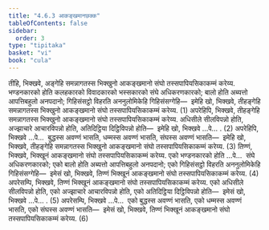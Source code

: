 ```yaml
---
title: "4.6.3 आकङ्खमानछक्क"
tableOfContents: false
sidebar:
  order: 3
type: "tipitaka"
basket: "vi"
book: "cula"
---
```



<DynamicBreadcrumb />

<Division number="210" book="cula">

<Paragraph number="863" book="cula">
तीहि, भिक्खवे, अङ्गेहि समन्नागतस्स भिक्खुनो आकङ्खमानो संघो तस्सपापियसिकाकम्मं करेय्य. भण्डनकारको होति कलहकारको विवादकारको भस्सकारको संघे अधिकरणकारको; बालो होति अब्यत्तो आपत्तिबहुलो अनपदानो; गिहिसंसट्ठो विहरति अननुलोमिकेहि गिहिसंसग्गेहि—  इमेहि खो, भिक्खवे, तीहङ्गेहि समन्नागतस्स भिक्खुनो आकङ्खमानो संघो तस्सपापियसिकाकम्मं करेय्य. (1)
</Paragraph>

<Paragraph number="864" book="cula">
अपरेहिपि, भिक्खवे, तीहङ्गेहि समन्नागतस्स भिक्खुनो आकङ्खमानो संघो तस्सपापियसिकाकम्मं करेय्य. अधिसीले सीलविपन्नो होति, अज्झाचारे आचारविपन्नो होति, अतिदिट्ठिया दिट्ठिविपन्नो होति—  इमेहि खो, भिक्खवे …पे… . (2)
</Paragraph>

<Paragraph number="865" book="cula">
अपरेहिपि, भिक्खवे …पे…  बुद्धस्स अवण्णं भासति, धम्मस्स अवण्णं भासति, संघस्स अवण्णं भासति—  इमेहि खो, भिक्खवे, तीहङ्गेहि समन्नागतस्स भिक्खुनो आकङ्खमानो संघो तस्सपापियसिकाकम्मं करेय्य. (3)
</Paragraph>

<Paragraph number="866" book="cula">
तिण्णं, भिक्खवे, भिक्खूनं आकङ्खमानो संघो तस्सपापियसिकाकम्मं करेय्य. एको भण्डनकारको होति …पे…  संघे अधिकरणकारको; एको बालो होति अब्यत्तो आपत्तिबहुलो अनपदानो; एको गिहिसंसट्ठो विहरति अननुलोमिकेहि गिहिसंसग्गेहि—  इमेसं खो, भिक्खवे, तिण्णं भिक्खूनं आकङ्खमानो संघो तस्सपापियसिकाकम्मं करेय्य. (4)
</Paragraph>

<Paragraph number="867" book="cula">
अपरेसम्पि, भिक्खवे, तिण्णं भिक्खूनं आकङ्खमानो संघो तस्सपापियसिकाकम्मं करेय्य. एको अधिसीले सीलविपन्नो होति, एको अज्झाचारे आचारविपन्नो होति, एको अतिदिट्ठिया दिट्ठिविपन्नो होति—  इमेसं खो, भिक्खवे …पे… . (5)
</Paragraph>

<Paragraph number="868" book="cula">
अपरेसम्पि, भिक्खवे …पे…  एको बुद्धस्स अवण्णं भासति, एको धम्मस्स अवण्णं भासति, एको संघस्स अवण्णं भासति—  इमेसं खो, भिक्खवे, तिण्णं भिक्खूनं आकङ्खमानो संघो तस्सपापियसिकाकम्मं करेय्य. (6)
</Paragraph>
</Division>